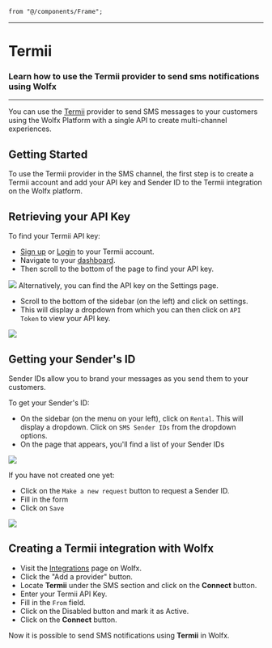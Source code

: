     from "@/components/Frame";

---
# Termii
### Learn how to use the Termii provider to send sms notifications using Wolfx
---

You can use the [Termii](https://termii.com/) provider to send SMS messages to your customers using the Wolfx Platform with a single API to create multi-channel experiences.

## Getting Started

To use the Termii provider in the SMS channel, the first step is to create a Termii account and add your API key and Sender ID to the Termii integration on the Wolfx platform.

## Retrieving your API Key

To find your Termii API key:

- [Sign up](https://accounts.termii.com/#/register) or [Login](https://accounts.termii.com/#/login) to your Termii account.
- Navigate to your [dashboard](https://accounts.termii.com/#/).
- Then scroll to the bottom of the page to find your API key.
<Frame caption="Go to the bottom of your dashboard to find your API key"><img src="/images/channels-and-providers/sms/termii/image-72.png" /> </Frame>
Alternatively, you can find the API key on the Settings page.

- Scroll to the bottom of the sidebar (on the left) and click on settings.
- This will display a dropdown from which you can then click on `API Token` to view your API key.
<Frame caption="Select API Token from the dropdown to see your API key"><img src="/images/channels-and-providers/sms/termii/image-73.png" /> </Frame>

## Getting your Sender's ID

Sender IDs allow you to brand your messages as you send them to your customers.

To get your Sender's ID:

- On the sidebar (on the menu on your left), click on `Rental`. This will display a dropdown. Click on `SMS Sender IDs` from the dropdown options.
- On the page that appears, you'll find a list of your Sender IDs

<Frame caption="Go to Rental on the sidebar to find your sender ID"><img src="/images/channels-and-providers/sms/termii/image-74.png" /> </Frame>

If you have not created one yet:

- Click on the `Make a new request` button to request a Sender ID.
- Fill in the form
- Click on `Save`

<Frame caption="Fill in the make a new request form to create a sender ID"><img src="/images/channels-and-providers/sms/termii/image-75.png" /> </Frame>

## Creating a Termii integration with Wolfx

- Visit the [Integrations](https://web.novu.co/integrations) page on Wolfx.
- Click the "Add a provider" button.
- Locate **Termii** under the SMS section and click on the **Connect** button.
- Enter your Termii API Key.
- Fill in the `From` field.
- Click on the Disabled button and mark it as Active.
- Click on the **Connect** button.

Now it is possible to send SMS notifications using **Termii** in Wolfx.